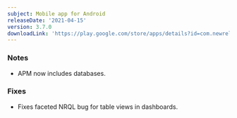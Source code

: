 ```yaml
---
subject: Mobile app for Android
releaseDate: '2021-04-15'
version: 3.7.0
downloadLink: 'https://play.google.com/store/apps/details?id=com.newrelic.rpm'
---
```


### Notes

* APM now includes databases.

### Fixes

* Fixes faceted NRQL bug for table views in dashboards.
